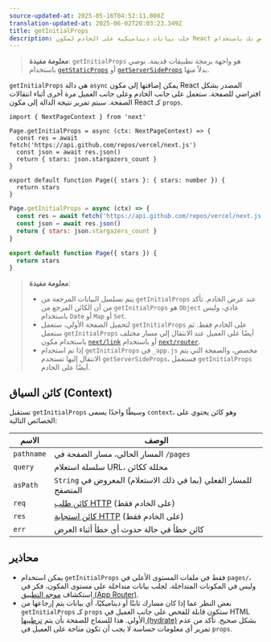 ```yaml
---
source-updated-at: 2025-05-16T04:52:11.000Z
translation-updated-at: 2025-06-02T20:03:23.349Z
title: getInitialProps
description: جلب بيانات ديناميكية على الخادم لمكون React الخاص بك باستخدام getInitialProps.
---
```


> **معلومة مفيدة**: `getInitialProps` هو واجهة برمجة تطبيقات قديمة. نوصي باستخدام [`getStaticProps`](/docs/pages/building-your-application/data-fetching/get-static-props) أو [`getServerSideProps`](/docs/pages/building-your-application/data-fetching/get-server-side-props) بدلاً منها.

`getInitialProps` هي دالة `async` يمكن إضافتها إلى مكون React المصدر بشكل افتراضي للصفحة. ستعمل على جانب الخادم وعلى جانب العميل مرة أخرى أثناء انتقالات الصفحة. سيتم تمرير نتيجة الدالة إلى مكون React كـ `props`.

```tsx filename="pages/index.tsx" switcher
import { NextPageContext } from 'next'

Page.getInitialProps = async (ctx: NextPageContext) => {
  const res = await fetch('https://api.github.com/repos/vercel/next.js')
  const json = await res.json()
  return { stars: json.stargazers_count }
}

export default function Page({ stars }: { stars: number }) {
  return stars
}
```

```jsx filename="pages/index.js" switcher
Page.getInitialProps = async (ctx) => {
  const res = await fetch('https://api.github.com/repos/vercel/next.js')
  const json = await res.json()
  return { stars: json.stargazers_count }
}

export default function Page({ stars }) {
  return stars
}
```

> **معلومة مفيدة**:
>
> - يتم تسلسل البيانات المرجعة من `getInitialProps` عند عرض الخادم. تأكد من أن الكائن المرجع من `getInitialProps` هو `Object` عادي، وليس باستخدام `Date` أو `Map` أو `Set`.
> - لتحميل الصفحة الأولي، ستعمل `getInitialProps` على الخادم فقط. ثم ستعمل `getInitialProps` أيضًا على العميل عند الانتقال إلى مسار مختلف باستخدام مكون [`next/link`](/docs/pages/api-reference/components/link) أو باستخدام [`next/router`](/docs/pages/api-reference/functions/use-router).
> - إذا تم استخدام `getInitialProps` في `_app.js` مخصص، والصفحة التي يتم الانتقال إليها تستخدم `getServerSideProps`، فستعمل `getInitialProps` أيضًا على الخادم.

## كائن السياق (Context)

تستقبل `getInitialProps` وسيطًا واحدًا يسمى `context`، وهو كائن يحتوي على الخصائص التالية:

| الاسم       | الوصف                                                                                           |
| ---------- | ----------------------------------------------------------------------------------------------------- |
| `pathname` | المسار الحالي، مسار الصفحة في `/pages`                                                       |
| `query`    | سلسلة استعلام URL، محللة ككائن                                                          |
| `asPath`   | `String` للمسار الفعلي (بما في ذلك الاستعلام) المعروض في المتصفح                                |
| `req`      | [كائن طلب HTTP](https://nodejs.org/api/http.html#http_class_http_incomingmessage) (على الخادم فقط) |
| `res`      | [كائن استجابة HTTP](https://nodejs.org/api/http.html#http_class_http_serverresponse) (على الخادم فقط) |
| `err`      | كائن خطأ في حالة حدوث أي خطأ أثناء العرض                                         |

## محاذير

- يمكن استخدام `getInitialProps` فقط في ملفات المستوى الأعلى في `pages/`، وليس في المكونات المتداخلة. لجلب بيانات متداخلة على مستوى المكون، فكر في استكشاف [موجه التطبيق (App Router)](/docs/app/building-your-application/data-fetching).
- بغض النظر عما إذا كان مسارك ثابتًا أو ديناميكيًا، أي بيانات يتم إرجاعها من `getInitialProps` كـ `props` ستكون قابلة للفحص على جانب العميل في HTML الأولي. هذا للسماح للصفحة بأن يتم [ترطيبها (hydrate)](https://react.dev/reference/react-dom/hydrate) بشكل صحيح. تأكد من عدم تمرير أي معلومات حساسة لا يجب أن تكون متاحة على العميل في `props`.